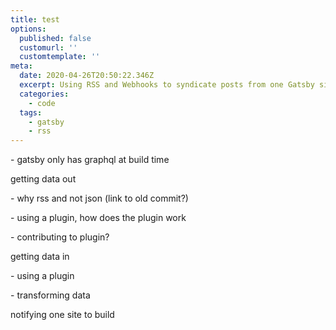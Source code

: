 ```yaml
---
title: test
options:
  published: false
  customurl: ''
  customtemplate: ''
meta:
  date: 2020-04-26T20:50:22.346Z
  excerpt: Using RSS and Webhooks to syndicate posts from one Gatsby site to another.
  categories:
    - code
  tags:
    - gatsby
    - rss
---
```

\- gatsby only has graphql at build time

getting data out

\- why rss and not json (link to old commit?)

\- using a plugin, how does the plugin work

\- contributing to plugin?

getting data in

\- using a plugin

\- transforming data

notifying one site to build